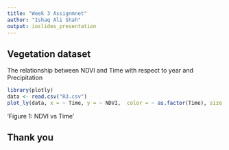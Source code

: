 ---
title: "Week 3 Assignmnet"
author: "Ishaq Ali Shah"
output: ioslides_presentation
---



## Vegetation dataset

The relationship between NDVI and Time with respect to year and Precipitation


```{r,echo=FALSE, message=FALSE, warning=FALSE,comment=FALSE,error=FALSE}
library(plotly)
data <- read.csv("R3.csv")
plot_ly(data, x = ~ Time, y = ~ NDVI,  color = ~ as.factor(Time), size = ~ Precipitation, mode="markers")
```

'Figure 1: NDVI vs Time'

## Thank you